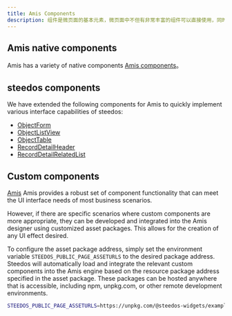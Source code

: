 ```yaml
---
title: Amis Components
description: 组件是微页面的基本元素，微页面中不但有非常丰富的组件可以直接使用，同时还支持自定义组件。
---
```


## Amis native components

Amis has a variety of native components [Amis components](https://aisuda.bce.baidu.com/amis/zh-CN/components)。

## steedos components

We have extended the following components for Amis to quickly implement various interface capabilities of steedos:

- [ObjectForm](./object_form)
- [ObjectListView](./object_listview)
- [ObjectTable](./object_table)
- [RecordDetailHeader](./record_detail_header)
- [RecordDetailRelatedList](./record_detail_related_list)


## Custom components

[Amis](https://aisuda.bce.baidu.com/amis/zh-CN/docs) Amis provides a robust set of component functionality that can meet the UI interface needs of most business scenarios. 

However, if there are specific scenarios where custom components are more appropriate, they can be developed and integrated into the Amis designer using customized asset packages. This allows for the creation of any UI effect desired.

To configure the asset package address, simply set the environment variable `STEEDOS_PUBLIC_PAGE_ASSETURLS` to the desired package address. Steedos will automatically load and integrate the relevant custom components into the Amis engine based on the resource package address specified in the asset package. These packages can be hosted anywhere that is accessible, including npm, unpkg.com, or other remote development environments.

```bash
STEEDOS_PUBLIC_PAGE_ASSETURLS=https://unpkg.com/@steedos-widgets/example@0.0.6/dist/assets.json
```
